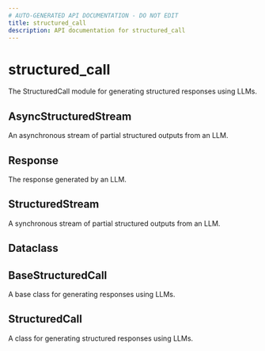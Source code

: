 ```yaml
---
# AUTO-GENERATED API DOCUMENTATION - DO NOT EDIT
title: structured_call
description: API documentation for structured_call
---
```


# structured_call

The StructuredCall module for generating structured responses using LLMs.

## <ApiType type="Alias" path="calls/structured_call/index" symbolName="AsyncStructuredStream" /> AsyncStructuredStream

An asynchronous stream of partial structured outputs from an LLM.

## <ApiType type="Alias" path="calls/structured_call/index" symbolName="Response" /> Response

The response generated by an LLM.

## <ApiType type="Alias" path="calls/structured_call/index" symbolName="StructuredStream" /> StructuredStream

A synchronous stream of partial structured outputs from an LLM.

## <ApiType type="Alias" path="calls/structured_call/index" symbolName="Dataclass" /> Dataclass

## <ApiType type="Alias" path="calls/structured_call/index" symbolName="BaseStructuredCall" /> BaseStructuredCall

A base class for generating responses using LLMs.

## <ApiType type="Class" path="calls/structured_call/index" symbolName="StructuredCall" /> StructuredCall

A class for generating structured responses using LLMs.


